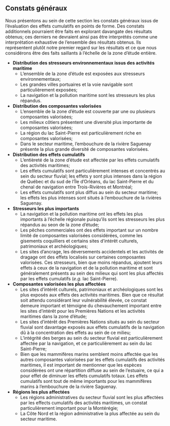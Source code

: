 ## Constats généraux

Nous présentons au sein de cette section les constats généraux issus de l'évaluation des effets cumulatifs en points de forme. Des constats additionnels pourraient être faits en explorant davangate des résultats obtenus; ces derniers ne devraient ainsi pas être interprétés comme une interprétation exhaustive de l'ensemble des résultats obtenus. Ils représentent plutôt notre premier regard sur les résultats et ce que nous considérons être des faits saillants à l'échelle de la zone d'étude entière.

- **Distribution des stresseurs environnementaux issus des activités maritime**
  - L'ensemble de la zone d'étude est exposées aux stresseurs environnementaux;
  - Les grandes villes portuaires et la voie navigable sont particulièrement exposées;
  - La navigation et la pollution maritime sont les stresseurs les plus répandus.

- **Distribution des composantes valorisées**
  - L'ensemble de la zone d'étude est couverte par une ou plusieurs composantes valorisées;
  - Les milieux côtiers présentent une diversité plus importante de composantes valorisées;
  - La région du lac Saint-Pierre est particulièrement riche en composantes valorisées;
  - Dans le secteur maritime, l'embouchure de la rivière Saguenay présente la plus grande diversité de composantes valorisées.

- **Distribution des effets cumulatifs**
  - L'entièreté de la zone d'étude est affectée par les effets cumulatifs des activités maritimes;
  - Les effets cumulatifs sont particulièrement intenses et concentrés au sein du secteur fluvial; les effets y sont plus intenses dans la région de Québec et du sud de l'Île d'Orléans, du lac Saint-Pierre et du chenal de navigation entre Trois-Rivières et Montréal;
  - Les effets cumulatifs sont plus diffus au sein du secteur maritime; les effets les plus intenses sont situés à l'embouchure de la rivières Saguenay.

- **Stresseurs les plus importants**
  - La navigation et la pollution maritime ont les effets les plus importants à l'échelle régionale puisqu'ils sont les stresseurs les plus répandus au seon de la zone d'étude;
  - Les pêches commerciales ont des effets important sur un nombre limité de composantes valorisées considérées, comme les gisements coquilliers et certains sites d'intérêt culturels, patrimoniaux et archéologiques;
  - Les sites d'ancrage, les déversements accidentels et les activités de dragage ont des effets localisés sur certaines composantes valorisées. Ces stresseurs, bien que moins répandus, ajoutent leurs effets à ceux de la navigation et de la pollution maritime et sont généralement présents au sein des milieux qui sont les plus affectés par les effets cumulatifs (*e.g.* lac Saint-Pierre).

- **Composantes valorisées les plus affectées**
  - Les sites d'intérêt culturels, patrimoniaux et archéologiques sont les plus exposés aux effets des activités maritimes. Bien que ce résultat soit attendu considérant leur vulnérabilité élevée, ce constat demeure important et témoigne du chevauchement important entre les sites d'intérêt pour les Premières Nations et les activités maritimes dans la zone d'étude;
  - Les sites d'intérêt des Premières Nations situés au sein du secteur fluvial sont davantage exposés aux effets cumulatifs de la navigation dû à la concentration des effets au sein de ce milieu;
  - L'intégrité des berges au sein du secteur fluvial est particulièrement affectée par la navigation, et ce particulièrement au sein du lac Saint-Pierre;
  - Bien que les mammifères marins semblent moins affectée que les autres composantes valorisées par les effets cumulatifs des activités maritimes, il est important de mentionner que les espèces considérées ont une répartition diffuse au sein de l'estuaire, ce qui a pour effet de diminuer les effets cumulatifs totaux. Les effets cumulatifs sont tout de même importants pour les mammifères marins à l'embouchure de la rivière Saguenay.

- **Régions les plus affectées**
  - Les régions administratives du secteur fluvial sont les plus affectées par les effects cumulatifs des activités maritimes, un constat particulièrement important pour la Montérégie;
  - La Côte Nord et la région administrative la plus affectée au sein du secteur maritime.
